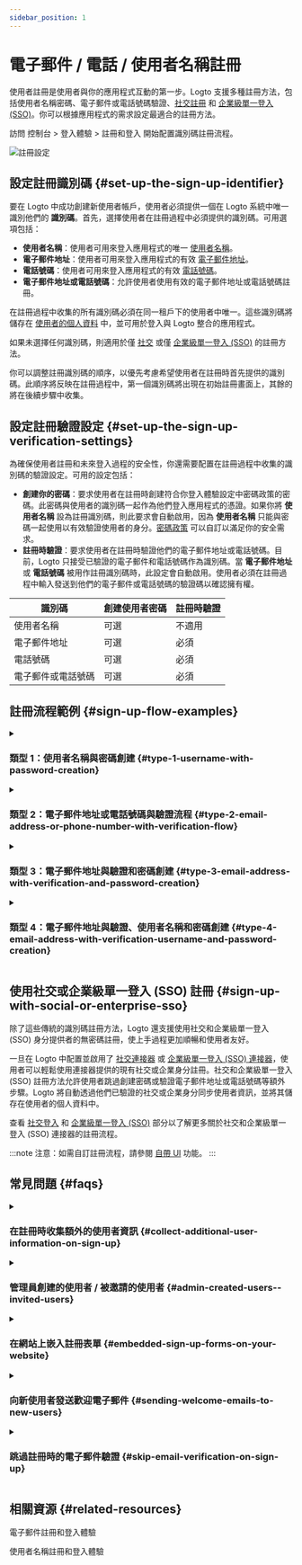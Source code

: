 ```yaml
---
sidebar_position: 1
---
```


# 電子郵件 / 電話 / 使用者名稱註冊

使用者註冊是使用者與你的應用程式互動的第一步。Logto 支援多種註冊方法，包括使用者名稱密碼、電子郵件或電話號碼驗證、[社交註冊](/end-user-flows/sign-up-and-sign-in/social-sign-in) 和 [企業級單一登入 (SSO)](/end-user-flows/enterprise-sso)。你可以根據應用程式的需求設定最適合的註冊方法。

訪問 <CloudLink to="/sign-in-experience/sign-up-and-sign-in">控制台 > 登入體驗 > 註冊和登入</CloudLink> 開始配置識別碼註冊流程。

<img src="/img/assets/sign-in-experience-sign-up.png" alt="註冊設定" />

## 設定註冊識別碼 \{#set-up-the-sign-up-identifier}

要在 Logto 中成功創建新使用者帳戶，使用者必須提供一個在 Logto 系統中唯一識別他們的 **識別碼**。首先，選擇使用者在註冊過程中必須提供的識別碼。可用選項包括：

- **使用者名稱**：使用者可用來登入應用程式的唯一 [使用者名稱](/user-management/user-data#username)。
- **電子郵件地址**：使用者可用來登入應用程式的有效 [電子郵件地址](/user-management/user-data#primary_email)。
- **電話號碼**：使用者可用來登入應用程式的有效 [電話號碼](/user-management/user-data#primary_phone)。
- **電子郵件地址或電話號碼**：允許使用者使用有效的電子郵件地址或電話號碼註冊。

在註冊過程中收集的所有識別碼必須在同一租戶下的使用者中唯一。這些識別碼將儲存在 [使用者的個人資料](/user-management/user-data#user-profile) 中，並可用於登入與 Logto 整合的應用程式。

如果未選擇任何識別碼，則適用於僅 [社交](/end-user-flows/sign-up-and-sign-in/social-sign-in) 或僅 [企業級單一登入 (SSO)](/end-user-flows/enterprise-sso) 的註冊方法。

你可以調整註冊識別碼的順序，以優先考慮希望使用者在註冊時首先提供的識別碼。此順序將反映在註冊過程中，第一個識別碼將出現在初始註冊畫面上，其餘的將在後續步驟中收集。

## 設定註冊驗證設定 \{#set-up-the-sign-up-verification-settings}

為確保使用者註冊和未來登入過程的安全性，你還需要配置在註冊過程中收集的識別碼的驗證設定。可用的設定包括：

- **創建你的密碼**：要求使用者在註冊時創建符合你登入體驗設定中密碼政策的密碼。此密碼與使用者的識別碼一起作為他們登入應用程式的憑證。如果你將 **使用者名稱** 設為註冊識別碼，則此要求會自動啟用，因為 **使用者名稱** 只能與密碼一起使用以有效驗證使用者的身分。[密碼政策](/end-user-flows/sign-up-and-sign-in/reset-password#set-up-password-policy) 可以自訂以滿足你的安全需求。
- **註冊時驗證**：要求使用者在註冊時驗證他們的電子郵件地址或電話號碼。目前，Logto 只接受已驗證的電子郵件和電話號碼作為識別碼。當 **電子郵件地址** 或 **電話號碼** 被用作註冊識別碼時，此設定會自動啟用。使用者必須在註冊過程中輸入發送到他們的電子郵件或電話號碼的驗證碼以確認擁有權。

| 識別碼             | 創建使用者密碼 | 註冊時驗證 |
| ------------------ | -------------- | ---------- |
| 使用者名稱         | 可選           | 不適用     |
| 電子郵件地址       | 可選           | 必須       |
| 電話號碼           | 可選           | 必須       |
| 電子郵件或電話號碼 | 可選           | 必須       |

## 註冊流程範例 \{#sign-up-flow-examples}

<details>
  <summary>

### 類型 1：使用者名稱與密碼創建 \{#type-1-username-with-password-creation}

</summary>

選擇 **使用者名稱** 作為註冊識別碼。創建你的密碼會自動啟用。

<img src="/img/assets/sign-up-username-password.png" alt="使用者名稱和密碼註冊" />

</details>

<details>
  <summary>

### 類型 2：電子郵件地址或電話號碼與驗證流程 \{#type-2-email-address-or-phone-number-with-verification-flow}

</summary>

選擇 **電子郵件地址或電話號碼** 作為註冊識別碼。**註冊時驗證** 被強制啟用。

<img src="/img/assets/sign-up-email-verification.png" alt="電子郵件或電話號碼註冊與驗證" />

</details>

<details>
  <summary>

### 類型 3：電子郵件地址與驗證和密碼創建 \{#type-3-email-address-with-verification-and-password-creation}

</summary>

選擇 **電子郵件地址** 作為註冊識別碼。**註冊時驗證** 被強制啟用。啟用 **創建你的密碼** 以要求使用者在註冊時創建密碼。（同樣適用於電話號碼註冊流程）

<img src="/img/assets/sign-up-email-password.png" alt="電子郵件註冊與驗證和密碼創建" />

</details>

<details>
  <summary>

### 類型 4：電子郵件地址與驗證、使用者名稱和密碼創建 \{#type-4-email-address-with-verification-username-and-password-creation}

</summary>

選擇 **電子郵件地址** 和 **使用者名稱** 作為註冊識別碼。**註冊時驗證** 被強制啟用。啟用 **創建你的密碼** 以要求使用者在註冊時創建密碼。

<img
  src="/img/assets/sign-up-email-username-password.png"
  alt="電子郵件和使用者名稱註冊與驗證和密碼創建"
/>

</details>

## 使用社交或企業級單一登入 (SSO) 註冊 \{#sign-up-with-social-or-enterprise-sso}

除了這些傳統的識別碼註冊方法，Logto 還支援使用社交和企業級單一登入 (SSO) 身分提供者的無密碼註冊，使上手過程更加順暢和使用者友好。

一旦在 Logto 中配置並啟用了 [社交連接器](/connectors/social-connectors) 或 [企業級單一登入 (SSO) 連接器](/connectors/enterprise-connectors)，使用者可以輕鬆使用連接器提供的現有社交或企業身分註冊。社交和企業級單一登入 (SSO) 註冊方法允許使用者跳過創建密碼或驗證電子郵件地址或電話號碼等額外步驟。Logto 將自動透過他們已驗證的社交或企業身分同步使用者資訊，並將其儲存在使用者的個人資料中。

查看 [社交登入](/end-user-flows/sign-up-and-sign-in/social-sign-in/) 和 [企業級單一登入 (SSO)](/end-user-flows/enterprise-sso/) 部分以了解更多關於社交和企業級單一登入 (SSO) 連接器的註冊流程。

:::note
注意：如需自訂註冊流程，請參閱 [自帶 UI](/customization/bring-your-ui/) 功能。
:::

## 常見問題 \{#faqs}

<details>
  <summary>

### 在註冊時收集額外的使用者資訊 \{#collect-additional-user-information-on-sign-up}

</summary>

要在註冊時收集額外的使用者個人資料資訊（例如，全名、生日、公司名稱），你現在有兩個選擇：

- **自託管上手流程**：在成功註冊後將使用者重定向到你自己的上手流程，以進行可自訂的資料收集。
- **自帶 UI**：使用我們的 [自帶 UI](/customization/bring-your-ui) 功能與使用者個人資料設定 API 自訂你的註冊流程。

</details>

<details>
  <summary>

### 管理員創建的使用者 / 被邀請的使用者 \{#admin-created-users--invited-users}

</summary>

了解如何實現 [僅限邀請註冊流程](/end-user-flows/sign-up-and-sign-in/disable-user-registration/#implement-an-invitation-only-sign-up-flow)。

</details>

<details>
  <summary>

### 在網站上嵌入註冊表單 \{#embedded-sign-up-forms-on-your-website}

</summary>
  
Logto 目前不支援無頭 API 進行登入和註冊。你可以使用 [自帶 UI](/customization/bring-your-ui/) 功能將你自己的註冊表單上傳到 Logto，或使用登入參數將使用者資訊從你的网站填入 Logto。了解更多關於使用者識別碼填入的資訊，請參閱 [驗證參數](/end-user-flows/authentication-parameters/)。

</details>

<details>
  <summary>

### 向新使用者發送歡迎電子郵件 \{#sending-welcome-emails-to-new-users}

</summary>

訂閱 `User.Created` Webhook 事件以觸發向新使用者發送歡迎電子郵件。了解更多關於 [Webhook 事件](/developers/webhooks/webhooks-events/#data-mutation-hook-events)。

</details>

<details>
  <summary>

### 跳過註冊時的電子郵件驗證 \{#skip-email-verification-on-sign-up}

</summary>

目前，Logto 只支援已驗證的電子郵件和電話號碼作為識別碼。驗證過程是必需的，以確保使用者識別碼的安全性和擁有權。
對於未驗證的電子郵件或電話號碼的支援已在我們的 [路線圖](https://logto.productlane.com/roadmap) 上。請關注更新！

</details>

## 相關資源 \{#related-resources}

<Url href="https://www.youtube.com/watch?v=64rBXpWbScc">電子郵件註冊和登入體驗</Url>

<Url href="https://www.youtube.com/watch?v=chQxCJX6e6w">使用者名稱註冊和登入體驗</Url>
